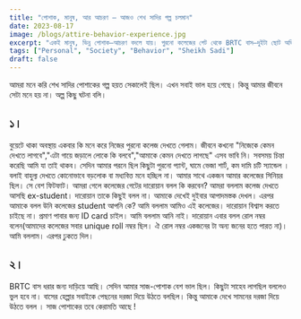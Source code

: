 ```yaml
---
title: "পোশাক, মানুষ, আর আচরণ — আজও শেখ সাদির গল্প চলমান"
date: 2023-08-17
image: /blogs/attire-behavior-experience.jpg
excerpt: "একই মানুষ, ভিন্ন পোশাক—আচরণ বদলে যায়। পুরনো কলেজের গেট থেকে BRTC বাস—দুইটা ছোট অভিজ্ঞতা।"
tags: ["Personal", "Society", "Behavior", "Sheikh Sadi"]
draft: false
---
```


আমরা মনে করি শেখ সাদির পোশাকের গল্প হয়ত সেকালেই ছিল। এখন সবাই ভাল হয়ে গেছে। কিন্তু আমার জীবনে সেটা মনে হয় না। অল্প কিছু ঘটনা বলি।
## ১।
বুয়েটে থাকা অবস্থায় একবার কি মনে করে নিজের পুরনো কলেজ দেখতে গেলাম। জীবনে কখনো "নিজেকে কেমন দেখতে লাগবে","এটা গায়ে জড়ালে লোকে কি বলবে","আমাকে কেমন দেখতে লাগছে" এসব ভাবি নি। সবসময় চিন্তা করেছি আমি যা তাই থাকব। 
সেদিন আমার পরনে ছিল কিছুটা পুরনো প্যান্ট, ঘামে ভেজা শার্ট, কম দামি চটি স্যান্ডেল । বলাই বাহুল্য দেখতে কোনোভাবে বড়লোক বা মধ্যবিত্ত মনে হচ্ছিল না। আমার সাথে একজন আমার কলেজের সিনিয়র ছিল। সে বেশ ফিটফাট। আমরা গেলে কলেজের গেটের দারোয়ান বলল কি করবেন? আমরা বললাম কলেজ দেখতে আসছি ex-student। দারোয়ান তাকে কিছুই বলল না। আমাকে দেখেই দুইবার আপাদমস্তক দেখল। এরপর আমাকে বলল উনি কলেজের student আপনি কে? আমি বললাম আমিও এই কলেজের। দারোয়ান বিশ্বাস করতে চাইছে না। প্রমাণ পাবার জন্য ID card চাইল। আমি বললাম আনি নাই। দারোয়ান এবার বলল রোল নম্বর বলেন(আমাদের কলেজের সবার unique roll নম্বর ছিল। ঐ রোল নম্বর একজনের টা অন্য জনের হতে পারত না)। আমি বললাম। এরপর ঢুকতে দিল। 
## ২। 
BRTC বাস ধরার জন্য দাড়িয়ে আছি। সেদিন আমার সাজ-পোশাক বেশ ভাল ছিল। কিছুটা সাহেব লাগছিল বললেও ভুল হবে না। বাসের হেল্পার সবাইকে পেছনের দরজা দিয়ে উঠতে বলছিল। কিন্তু আমাকে দেখে সামনের দরজা দিয়ে উঠতে বলল । সাজ পোশাকের তবে কেরামতি আছে ! 
